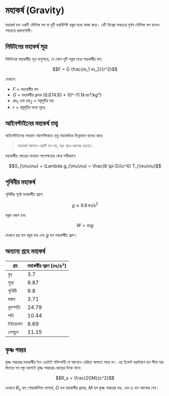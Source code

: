 # মহাকর্ষ (Gravity)

মহাকর্ষ হল একটি মৌলিক বল যা দুটি ভরবিশিষ্ট বস্তুর মধ্যে কাজ করে। এটি বিশ্বের সবচেয়ে দুর্বল মৌলিক বল হলেও সবচেয়ে প্রভাবশালী।

## নিউটনের মহাকর্ষ সূত্র

নিউটনের মহাকর্ষীয় সূত্র অনুসারে, যে কোন দুটি বস্তুর মধ্যে মহাকর্ষীয় বল:

$$F = G \frac{m_1 m_2}{r^2}$$

যেখানে:
- $F$ = মহাকর্ষীয় বল
- $G$ = মহাকর্ষীয় ধ্রুবক (6.67430 × 10^-11 N·m²/kg²)
- $m_1$ এবং $m_2$ = বস্তুদুটির ভর
- $r$ = বস্তুদুটির মধ্যে দূরত্ব

## আইনস্টাইনের মহাকর্ষ তত্ত্ব

আইনস্টাইনের সাধারণ আপেক্ষিকতা তত্ত্ব মহাকর্ষকে ভিন্নভাবে ব্যাখ্যা করে:

> মহাকর্ষ আসলে একটি বল নয়, বরং স্থান-কালের বক্রতা।

মহাকর্ষীয় ক্ষেত্রের সাধারণ সাপেক্ষতার ক্ষেত্র সমীকরণ:

$$G_{\mu\nu} + \Lambda g_{\mu\nu} = \frac{8 \pi G}{c^4} T_{\mu\nu}$$

## পৃথিবীর মহাকর্ষ

পৃথিবীর পৃষ্ঠে মহাকর্ষীয় ত্বরণ:

$$g \approx 9.8 \, \text{m/s}^2$$

বস্তুর ওজন হল:

$$W = mg$$

যেখানে $m$ হল বস্তুর ভর এবং $g$ হল মহাকর্ষীয় ত্বরণ।

## অন্যান্য গ্রহে মহাকর্ষ

| গ্রহ | মহাকর্ষীয় ত্বরণ (m/s²) |
|------|----------------------|
| বুধ | 3.7 |
| শুক্র | 8.87 |
| পৃথিবী | 9.8 |
| মঙ্গল | 3.71 |
| বৃহস্পতি | 24.79 |
| শনি | 10.44 |
| ইউরেনাস | 8.69 |
| নেপচুন | 11.15 |

## কৃষ্ণ গহ্বর

কৃষ্ণ গহ্বরের মহাকর্ষীয় টান এতটাই শক্তিশালী যে আলোও বেরিয়ে আসতে পারে না। এর ইভেন্ট হরাইজন হল সীমা যার ভিতরে সব বস্তু অবশ্যই কৃষ্ণ গহ্বরের কেন্দ্রের দিকে যাবে:

$$R_s = \frac{2GM}{c^2}$$

যেখানে $R_s$ হল শোয়ার্জশিল্ড ব্যাসার্ধ, $G$ হল মহাকর্ষীয় ধ্রুবক, $M$ হল কৃষ্ণ গহ্বরের ভর, এবং $c$ হল আলোর বেগ।